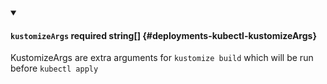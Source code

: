 
<details className="config-field" data-expandable="false" open>
<summary>

#### `kustomizeArgs` <span className="config-field-required" data-required="false">required</span> <span className="config-field-type">string[]</span> <span className="config-field-default"></span> <span className="config-field-enum"></span> {#deployments-kubectl-kustomizeArgs}

KustomizeArgs are extra arguments for `kustomize build` which will be run before `kubectl apply`

</summary>



</details>
